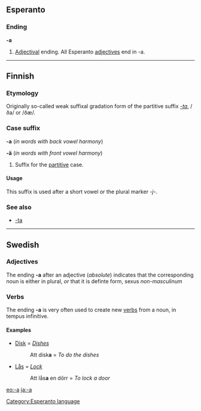 ==Esperanto==
===Ending===
'''-a'''

# [[Adjectival]] ending. All Esperanto [[adjective]]s end in -a.

[[Category:Esperanto language]]
----

==Finnish==

===Etymology===
Originally so-called weak suffixal gradation form of the partitive suffix ''[[-ta#Finnish|-ta]]'', /ða/ or /ðæ/.

===Case suffix===
'''-a''' (''in words with back vowel harmony'')

'''-ä''' (''in words with front vowel harmony'')

# Suffix for the [[partitive]] case.

====Usage====
This suffix is used after a short vowel or the plural marker ''-j-''.

===See also===
*[[-ta#Finnish|-ta]]

----

==Swedish==
===Adjectives===
The ending '''-a''' after an adjective (''absolute'') indicates that the corresponding noun is either in plural, ''or'' that it is definte form, sexus ''non-masculinum''


===Verbs===
The ending '''-a''' is very often used to create new [[verb]]s from a noun, in tempus infinitive.

====Examples====
*[[Disk]] = ''[[Dishes]]''
*:Att disk'''a''' = ''To do the dishes''
*[[Lås]] = ''[[Lock]]''
*:Att lås'''a''' en dörr = ''To lock a door''



{{stub}}

[[eo:-a]]
[[ja:-a]]